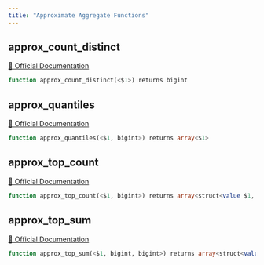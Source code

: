 ```yaml
---
title: "Approximate Aggregate Functions"
---
```


## approx_count_distinct
[🔗 Official Documentation](https://cloud.google.com/bigquery/docs/reference/standard-sql/approximate_aggregate_functions#approx_count_distinct)

```sql
function approx_count_distinct(<$1>) returns bigint
```


## approx_quantiles
[🔗 Official Documentation](https://cloud.google.com/bigquery/docs/reference/standard-sql/approximate_aggregate_functions#approx_quantiles)

```sql
function approx_quantiles(<$1, bigint>) returns array<$1>
```


## approx_top_count
[🔗 Official Documentation](https://cloud.google.com/bigquery/docs/reference/standard-sql/approximate_aggregate_functions#approx_top_count)

```sql
function approx_top_count(<$1, bigint>) returns array<struct<value $1, count bigint>>
```


## approx_top_sum
[🔗 Official Documentation](https://cloud.google.com/bigquery/docs/reference/standard-sql/approximate_aggregate_functions#approx_top_sum)

```sql
function approx_top_sum(<$1, bigint, bigint>) returns array<struct<value $1, sum $1>>
```



